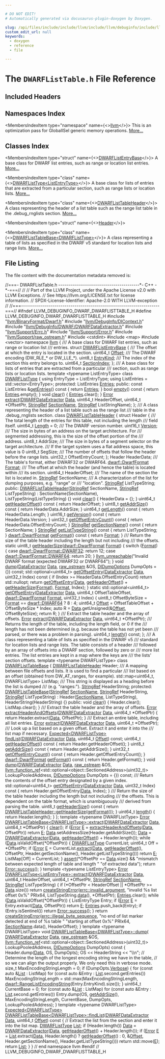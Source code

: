 ```yaml
---

# DO NOT EDIT!
# Automatically generated via docusaurus-plugin-doxygen by Doxygen.

slug: /api/files/include/include/llvm/include/llvm/debuginfo/include/llvm/debuginfo/dwarf/dwarflisttable-h
custom_edit_url: null
keywords:
  - doxygen
  - reference
  - file

---
```





# The `DWARFListTable.h` File Reference

<DoxygenPage pluginConfig={pluginConfig}>



## Included Headers

<IncludesList>
<IncludesListItem
  filePath="llvm/BinaryFormat/Dwarf.h"
  permalink="/docs/api/files/include/include/llvm/include/llvm/binaryformat/dwarf-h"
  isLocal="true" />
<IncludesListItem
  filePath="llvm/DebugInfo/DIContext.h"
  permalink="/docs/api/files/include/include/llvm/include/llvm/debuginfo/dicontext-h"
  isLocal="true" />
<IncludesListItem
  filePath="llvm/DebugInfo/DWARF/DWARFDataExtractor.h"
  permalink="/docs/api/files/include/include/llvm/include/llvm/debuginfo/include/llvm/debuginfo/dwarf/dwarfdataextractor-h"
  isLocal="true" />
<IncludesListItem
  filePath="llvm/Support/Errc.h"
  permalink="/docs/api/files/include/include/llvm/include/llvm/support/errc-h"
  isLocal="true" />
<IncludesListItem
  filePath="llvm/Support/Error.h"
  permalink="/docs/api/files/include/include/llvm/include/llvm/support/error-h"
  isLocal="true" />
<IncludesListItem
  filePath="llvm/Support/raw_ostream.h"
  permalink="/docs/api/files/include/include/llvm/include/llvm/support/raw-ostream-h"
  isLocal="true" />
<IncludesListItem
  filePath="cstdint"
  permalink=""
  isLocal="false" />
<IncludesListItem
  filePath="map"
  permalink=""
  isLocal="false" />
<IncludesListItem
  filePath="vector"
  permalink=""
  isLocal="false" />
</IncludesList>

## Namespaces Index

<MembersIndex>

<MembersIndexItem
  type="namespace"
  name={<><a href="/docs/api/namespaces/llvm">llvm</a></>}>
This is an optimization pass for GlobalISel generic memory operations. <a href="/docs/api/namespaces/llvm/#details">More...</a>
</MembersIndexItem>

</MembersIndex>

## Classes Index

<MembersIndex>

<MembersIndexItem
  type="struct"
  name={<><a href="/docs/api/structs/llvm/dwarflistentrybase">DWARFListEntryBase</a></>}>
A base class for DWARF list entries, such as range or location list entries. <a href="/docs/api/structs/llvm/dwarflistentrybase/#details">More...</a>
</MembersIndexItem>

<MembersIndexItem
  type="class"
  name={<><a href="/docs/api/classes/llvm/dwarflisttype">DWARFListType&lt;ListEntryType&gt;</a></>}>
A base class for lists of entries that are extracted from a particular section, such as range lists or location lists. <a href="/docs/api/classes/llvm/dwarflisttype/#details">More...</a>
</MembersIndexItem>

<MembersIndexItem
  type="class"
  name={<><a href="/docs/api/classes/llvm/dwarflisttableheader">DWARFListTableHeader</a></>}>
A class representing the header of a list table such as the range list table in the .debug&#95;rnglists section. <a href="/docs/api/classes/llvm/dwarflisttableheader/#details">More...</a>
</MembersIndexItem>

<MembersIndexItem
  type="struct"
  name={<><a href="/docs/api/structs/llvm/dwarflisttableheader/header">Header</a></>}>
</MembersIndexItem>

<MembersIndexItem
  type="class"
  name={<><a href="/docs/api/classes/llvm/dwarflisttablebase">DWARFListTableBase&lt;DWARFListType&gt;</a></>}>
A class representing a table of lists as specified in the DWARF v5 standard for location lists and range lists. <a href="/docs/api/classes/llvm/dwarflisttablebase/#details">More...</a>
</MembersIndexItem>

</MembersIndex>


## File Listing

The file content with the documentation metadata removed is:

<ProgramListing>

<Link id="l00001" /><CodeLine lineNumber="1"><span class="doxyHighlightComment">//===- DWARFListTable.h -----------------------------------------&#42;- C++ -&#42;-===//</span></CodeLine>
<Link id="l00002" /><CodeLine lineNumber="2"><span class="doxyHighlightComment">//</span></CodeLine>
<Link id="l00003" /><CodeLine lineNumber="3"><span class="doxyHighlightComment">// Part of the LLVM Project, under the Apache License v2.0 with LLVM Exceptions.</span></CodeLine>
<Link id="l00004" /><CodeLine lineNumber="4"><span class="doxyHighlightComment">// See https://llvm.org/LICENSE.txt for license information.</span></CodeLine>
<Link id="l00005" /><CodeLine lineNumber="5"><span class="doxyHighlightComment">// SPDX-License-Identifier: Apache-2.0 WITH LLVM-exception</span></CodeLine>
<Link id="l00006" /><CodeLine lineNumber="6"><span class="doxyHighlightComment">//</span></CodeLine>
<Link id="l00007" /><CodeLine lineNumber="7"><span class="doxyHighlightComment">//===----------------------------------------------------------------------===//</span></CodeLine>
<Link id="l00008" /><CodeLine lineNumber="8"></CodeLine>
<Link id="l00009" /><CodeLine lineNumber="9"><span class="doxyHighlightPreprocessor">#ifndef LLVM&#95;DEBUGINFO&#95;DWARF&#95;DWARFLISTTABLE&#95;H</span></CodeLine>
<Link id="l00010" /><CodeLine lineNumber="10"><span class="doxyHighlightPreprocessor">#define LLVM&#95;DEBUGINFO&#95;DWARF&#95;DWARFLISTTABLE&#95;H</span></CodeLine>
<Link id="l00011" /><CodeLine lineNumber="11"></CodeLine>
<Link id="l00012" /><CodeLine lineNumber="12"><span class="doxyHighlightPreprocessor">#include &quot;<a href="/docs/api/files/include/include/llvm/include/llvm/binaryformat/dwarf-h">llvm/BinaryFormat/Dwarf.h</a>&quot;</span></CodeLine>
<Link id="l00013" /><CodeLine lineNumber="13"><span class="doxyHighlightPreprocessor">#include &quot;<a href="/docs/api/files/include/include/llvm/include/llvm/debuginfo/dicontext-h">llvm/DebugInfo/DIContext.h</a>&quot;</span></CodeLine>
<Link id="l00014" /><CodeLine lineNumber="14"><span class="doxyHighlightPreprocessor">#include &quot;<a href="/docs/api/files/include/include/llvm/include/llvm/debuginfo/include/llvm/debuginfo/dwarf/dwarfdataextractor-h">llvm/DebugInfo/DWARF/DWARFDataExtractor.h</a>&quot;</span></CodeLine>
<Link id="l00015" /><CodeLine lineNumber="15"><span class="doxyHighlightPreprocessor">#include &quot;<a href="/docs/api/files/include/include/llvm/include/llvm/support/errc-h">llvm/Support/Errc.h</a>&quot;</span></CodeLine>
<Link id="l00016" /><CodeLine lineNumber="16"><span class="doxyHighlightPreprocessor">#include &quot;<a href="/docs/api/files/include/include/llvm/include/llvm/support/error-h">llvm/Support/Error.h</a>&quot;</span></CodeLine>
<Link id="l00017" /><CodeLine lineNumber="17"><span class="doxyHighlightPreprocessor">#include &quot;<a href="/docs/api/files/include/include/llvm/include/llvm/support/raw-ostream-h">llvm/Support/raw&#95;ostream.h</a>&quot;</span></CodeLine>
<Link id="l00018" /><CodeLine lineNumber="18"><span class="doxyHighlightPreprocessor">#include &lt;cstdint&gt;</span></CodeLine>
<Link id="l00019" /><CodeLine lineNumber="19"><span class="doxyHighlightPreprocessor">#include &lt;map&gt;</span></CodeLine>
<Link id="l00020" /><CodeLine lineNumber="20"><span class="doxyHighlightPreprocessor">#include &lt;vector&gt;</span></CodeLine>
<Link id="l00021" /><CodeLine lineNumber="21"></CodeLine>
<Link id="l00022" /><CodeLine lineNumber="22"><span class="doxyHighlightKeyword">namespace </span><span class="doxyHighlight"><a href="/docs/api/namespaces/llvm">llvm</a> &#123;</span></CodeLine>
<Link id="l00023" /><CodeLine lineNumber="23"></CodeLine>
<Link id="l00024" /><CodeLine lineNumber="24"><span class="doxyHighlightComment">/// A base class for DWARF list entries, such as range or location list</span></CodeLine>
<Link id="l00025" /><CodeLine lineNumber="25"><span class="doxyHighlightComment">/// entries.</span></CodeLine>
<Link id="l00026" /><CodeLine lineNumber="26" lineLink="/docs/api/structs/llvm/dwarflistentrybase"><span class="doxyHighlightKeyword">struct </span><span class="doxyHighlight"><a href="/docs/api/structs/llvm/dwarflistentrybase">DWARFListEntryBase</a> &#123;</span></CodeLine>
<Link id="l00027" /><CodeLine lineNumber="27"><span class="doxyHighlightComment">  /// The offset at which the entry is located in the section.</span></CodeLine>
<Link id="l00028" /><CodeLine lineNumber="28" lineLink="/docs/api/structs/llvm/dwarflistentrybase/#a5e78df55e7f79e8d223e30092680e1b4"><span class="doxyHighlight">  uint64&#95;t <a href="/docs/api/structs/llvm/dwarflistentrybase/#a5e78df55e7f79e8d223e30092680e1b4">Offset</a>;</span></CodeLine>
<Link id="l00029" /><CodeLine lineNumber="29"><span class="doxyHighlightComment">  /// The DWARF encoding (DW&#95;RLE&#95;&#42; or DW&#95;LLE&#95;&#42;).</span></CodeLine>
<Link id="l00030" /><CodeLine lineNumber="30" lineLink="/docs/api/structs/llvm/dwarflistentrybase/#a53bb231c536be49c590132e10c5268dd"><span class="doxyHighlight">  uint8&#95;t <a href="/docs/api/structs/llvm/dwarflistentrybase/#a53bb231c536be49c590132e10c5268dd">EntryKind</a>;</span></CodeLine>
<Link id="l00031" /><CodeLine lineNumber="31"><span class="doxyHighlightComment">  /// The index of the section this entry belongs to.</span></CodeLine>
<Link id="l00032" /><CodeLine lineNumber="32" lineLink="/docs/api/structs/llvm/dwarflistentrybase/#a0a840f1689651024d3cc9850f4ec4c81"><span class="doxyHighlight">  uint64&#95;t <a href="/docs/api/structs/llvm/dwarflistentrybase/#a0a840f1689651024d3cc9850f4ec4c81">SectionIndex</a>;</span></CodeLine>
<Link id="l00033" /><CodeLine lineNumber="33"><span class="doxyHighlight">&#125;;</span></CodeLine>
<Link id="l00034" /><CodeLine lineNumber="34"></CodeLine>
<Link id="l00035" /><CodeLine lineNumber="35"><span class="doxyHighlightComment">/// A base class for lists of entries that are extracted from a particular</span></CodeLine>
<Link id="l00036" /><CodeLine lineNumber="36"><span class="doxyHighlightComment">/// section, such as range lists or location lists.</span></CodeLine>
<Link id="l00037" /><CodeLine lineNumber="37" lineLink="/docs/api/classes/llvm/dwarflisttype"><span class="doxyHighlightKeyword">template</span><span class="doxyHighlight"> &lt;</span><span class="doxyHighlightKeyword">typename</span><span class="doxyHighlight"> ListEntryType&gt; </span><span class="doxyHighlightKeyword">class </span><span class="doxyHighlight"><a href="/docs/api/classes/llvm/dwarflisttype">DWARFListType</a> &#123;</span></CodeLine>
<Link id="l00038" /><CodeLine lineNumber="38"><span class="doxyHighlight">  </span><span class="doxyHighlightKeyword">using </span><span class="doxyHighlight">EntryType = ListEntryType;</span></CodeLine>
<Link id="l00039" /><CodeLine lineNumber="39"><span class="doxyHighlight">  </span><span class="doxyHighlightKeyword">using </span><span class="doxyHighlight">ListEntries = std::vector&lt;EntryType&gt;;</span></CodeLine>
<Link id="l00040" /><CodeLine lineNumber="40"></CodeLine>
<Link id="l00041" /><CodeLine lineNumber="41"><span class="doxyHighlightKeyword">protected</span><span class="doxyHighlight">:</span></CodeLine>
<Link id="l00042" /><CodeLine lineNumber="42" lineLink="/docs/api/classes/llvm/dwarflisttype/#a041f83847fc54b70c309ed67355b1b40"><span class="doxyHighlight">  ListEntries <a href="/docs/api/classes/llvm/dwarflisttype/#a041f83847fc54b70c309ed67355b1b40">Entries</a>;</span></CodeLine>
<Link id="l00043" /><CodeLine lineNumber="43"></CodeLine>
<Link id="l00044" /><CodeLine lineNumber="44"><span class="doxyHighlightKeyword">public</span><span class="doxyHighlight">:</span></CodeLine>
<Link id="l00045" /><CodeLine lineNumber="45" lineLink="/docs/api/classes/llvm/dwarflisttype/#a46d8d4fd3ede47a3e8e9617c228996ac"><span class="doxyHighlight">  </span><span class="doxyHighlightKeyword">const</span><span class="doxyHighlight"> ListEntries &amp;<a href="/docs/api/classes/llvm/dwarflisttype/#a46d8d4fd3ede47a3e8e9617c228996ac">getEntries</a>()</span><span class="doxyHighlightKeyword"> const </span><span class="doxyHighlight">&#123; </span><span class="doxyHighlightKeywordFlow">return</span><span class="doxyHighlight"> <a href="/docs/api/classes/llvm/dwarflisttype/#a041f83847fc54b70c309ed67355b1b40">Entries</a>; &#125;</span></CodeLine>
<Link id="l00046" /><CodeLine lineNumber="46" lineLink="/docs/api/classes/llvm/dwarflisttype/#adc62037379ba38c5157b65baab34e130"><span class="doxyHighlight">  </span><span class="doxyHighlightKeywordType">bool</span><span class="doxyHighlight"> <a href="/docs/api/classes/llvm/dwarflisttype/#adc62037379ba38c5157b65baab34e130">empty</a>()</span><span class="doxyHighlightKeyword"> const </span><span class="doxyHighlight">&#123; </span><span class="doxyHighlightKeywordFlow">return</span><span class="doxyHighlight"> <a href="/docs/api/classes/llvm/dwarflisttype/#a041f83847fc54b70c309ed67355b1b40">Entries</a>.empty(); &#125;</span></CodeLine>
<Link id="l00047" /><CodeLine lineNumber="47" lineLink="/docs/api/classes/llvm/dwarflisttype/#a8d2a49d4f17d22f9231217e952957c89"><span class="doxyHighlight">  </span><span class="doxyHighlightKeywordType">void</span><span class="doxyHighlight"> <a href="/docs/api/classes/llvm/dwarflisttype/#a8d2a49d4f17d22f9231217e952957c89">clear</a>() &#123; <a href="/docs/api/classes/llvm/dwarflisttype/#a041f83847fc54b70c309ed67355b1b40">Entries</a>.clear(); &#125;</span></CodeLine>
<Link id="l00048" /><CodeLine lineNumber="48" lineLink="/docs/api/classes/llvm/dwarflisttype/#a5ce06b7e3524ccb5cde055c3cf596b10"><span class="doxyHighlight">  <a href="/docs/api/classes/llvm/error">Error</a> <a href="/docs/api/classes/llvm/dwarflisttype/#a5ce06b7e3524ccb5cde055c3cf596b10">extract</a>(<a href="/docs/api/classes/llvm/dwarfdataextractor">DWARFDataExtractor</a> <a href="/docs/api/namespaces/llvm/#aa20539e89704d20b98b97e9c3feac934">Data</a>, uint64&#95;t HeaderOffset,</span></CodeLine>
<Link id="l00049" /><CodeLine lineNumber="49"><span class="doxyHighlight">                uint64&#95;t &#42;OffsetPtr, <a href="/docs/api/classes/llvm/stringref">StringRef</a> <a href="/docs/api/structs/llvm/sectionname">SectionName</a>,</span></CodeLine>
<Link id="l00050" /><CodeLine lineNumber="50"><span class="doxyHighlight">                <a href="/docs/api/classes/llvm/stringref">StringRef</a> ListStringName);</span></CodeLine>
<Link id="l00051" /><CodeLine lineNumber="51"><span class="doxyHighlight">&#125;;</span></CodeLine>
<Link id="l00052" /><CodeLine lineNumber="52"></CodeLine>
<Link id="l00053" /><CodeLine lineNumber="53"><span class="doxyHighlightComment">/// A class representing the header of a list table such as the range list</span></CodeLine>
<Link id="l00054" /><CodeLine lineNumber="54"><span class="doxyHighlightComment">/// table in the .debug&#95;rnglists section.</span></CodeLine>
<Link id="l00055" /><CodeLine lineNumber="55" lineLink="/docs/api/classes/llvm/dwarflisttableheader"><span class="doxyHighlightKeyword">class </span><span class="doxyHighlight"><a href="/docs/api/classes/llvm/dwarflisttableheader/#a10991e271022263175496ed3f21beba2">DWARFListTableHeader</a> &#123;</span></CodeLine>
<Link id="l00056" /><CodeLine lineNumber="56"><span class="doxyHighlight">  </span><span class="doxyHighlightKeyword">struct </span><span class="doxyHighlight">Header &#123;</span></CodeLine>
<Link id="l00057" /><CodeLine lineNumber="57"><span class="doxyHighlightComment">    /// The total length of the entries for this table, not including the length</span></CodeLine>
<Link id="l00058" /><CodeLine lineNumber="58"><span class="doxyHighlightComment">    /// field itself.</span></CodeLine>
<Link id="l00059" /><CodeLine lineNumber="59"><span class="doxyHighlight">    uint64&#95;t <a href="/docs/api/namespaces/llvm/#a05f5b9a11bdcc5feba62899f95dcf878af6d9f1c7b49b7601fae6a545002a6763">Length</a> = 0;</span></CodeLine>
<Link id="l00060" /><CodeLine lineNumber="60"><span class="doxyHighlightComment">    /// The DWARF version number.</span></CodeLine>
<Link id="l00061" /><CodeLine lineNumber="61"><span class="doxyHighlight">    uint16&#95;t <a href="/docs/api/namespaces/llvm/#a689a023f54d38d41f6d952cac41ee538">Version</a>;</span></CodeLine>
<Link id="l00062" /><CodeLine lineNumber="62"><span class="doxyHighlightComment">    /// The size in bytes of an address on the target architecture. For</span></CodeLine>
<Link id="l00063" /><CodeLine lineNumber="63"><span class="doxyHighlightComment">    /// segmented addressing, this is the size of the offset portion of the</span></CodeLine>
<Link id="l00064" /><CodeLine lineNumber="64"><span class="doxyHighlightComment">    /// address.</span></CodeLine>
<Link id="l00065" /><CodeLine lineNumber="65"><span class="doxyHighlight">    uint8&#95;t AddrSize;</span></CodeLine>
<Link id="l00066" /><CodeLine lineNumber="66"><span class="doxyHighlightComment">    /// The size in bytes of a segment selector on the target architecture.</span></CodeLine>
<Link id="l00067" /><CodeLine lineNumber="67"><span class="doxyHighlightComment">    /// If the target system uses a flat address space, this value is 0</span></CodeLine>
<Link id="l00068" /><CodeLine lineNumber="68"><span class="doxyHighlight">    uint8&#95;t SegSize;</span></CodeLine>
<Link id="l00069" /><CodeLine lineNumber="69"><span class="doxyHighlightComment">    /// The number of offsets that follow the header before the range lists.</span></CodeLine>
<Link id="l00070" /><CodeLine lineNumber="70"><span class="doxyHighlight">    uint32&#95;t OffsetEntryCount;</span></CodeLine>
<Link id="l00071" /><CodeLine lineNumber="71"><span class="doxyHighlight">  &#125;;</span></CodeLine>
<Link id="l00072" /><CodeLine lineNumber="72"></CodeLine>
<Link id="l00073" /><CodeLine lineNumber="73"><span class="doxyHighlight">  Header HeaderData;</span></CodeLine>
<Link id="l00074" /><CodeLine lineNumber="74"><span class="doxyHighlightComment">  /// The table&#39;s format, either DWARF32 or DWARF64.</span></CodeLine>
<Link id="l00075" /><CodeLine lineNumber="75"><span class="doxyHighlight">  <a href="/docs/api/namespaces/llvm/dwarf/#a79a43a947d26afb3f2a388f2f7a3a8c8">dwarf::DwarfFormat</a> <a href="/docs/api/namespaces/llvm/#ab7530cd22b8952cb41774507dd40c6f3a520d0db389f362bf79ef56ca0af3dcab">Format</a>;</span></CodeLine>
<Link id="l00076" /><CodeLine lineNumber="76"><span class="doxyHighlightComment">  /// The offset at which the header (and hence the table) is located within</span></CodeLine>
<Link id="l00077" /><CodeLine lineNumber="77"><span class="doxyHighlightComment">  /// its section.</span></CodeLine>
<Link id="l00078" /><CodeLine lineNumber="78"><span class="doxyHighlight">  uint64&#95;t HeaderOffset;</span></CodeLine>
<Link id="l00079" /><CodeLine lineNumber="79"><span class="doxyHighlightComment">  /// The name of the section the list is located in.</span></CodeLine>
<Link id="l00080" /><CodeLine lineNumber="80"><span class="doxyHighlight">  <a href="/docs/api/classes/llvm/stringref">StringRef</a> SectionName;</span></CodeLine>
<Link id="l00081" /><CodeLine lineNumber="81"><span class="doxyHighlightComment">  /// A characterization of the list for dumping purposes, e.g. &quot;range&quot; or</span></CodeLine>
<Link id="l00082" /><CodeLine lineNumber="82"><span class="doxyHighlightComment">  /// &quot;location&quot;.</span></CodeLine>
<Link id="l00083" /><CodeLine lineNumber="83"><span class="doxyHighlight">  <a href="/docs/api/classes/llvm/stringref">StringRef</a> ListTypeString;</span></CodeLine>
<Link id="l00084" /><CodeLine lineNumber="84"></CodeLine>
<Link id="l00085" /><CodeLine lineNumber="85"><span class="doxyHighlightKeyword">public</span><span class="doxyHighlight">:</span></CodeLine>
<Link id="l00086" /><CodeLine lineNumber="86" lineLink="/docs/api/classes/llvm/dwarflisttableheader/#a10991e271022263175496ed3f21beba2"><span class="doxyHighlight">  <a href="/docs/api/classes/llvm/dwarflisttableheader/#a10991e271022263175496ed3f21beba2">DWARFListTableHeader</a>(<a href="/docs/api/classes/llvm/stringref">StringRef</a> SectionName, <a href="/docs/api/classes/llvm/stringref">StringRef</a> ListTypeString)</span></CodeLine>
<Link id="l00087" /><CodeLine lineNumber="87"><span class="doxyHighlight">      : SectionName(SectionName), ListTypeString(ListTypeString) &#123;&#125;</span></CodeLine>
<Link id="l00088" /><CodeLine lineNumber="88"></CodeLine>
<Link id="l00089" /><CodeLine lineNumber="89" lineLink="/docs/api/classes/llvm/dwarflisttableheader/#ab7f2c25bd49b79a73986af210c45a0ac"><span class="doxyHighlight">  </span><span class="doxyHighlightKeywordType">void</span><span class="doxyHighlight"> <a href="/docs/api/classes/llvm/dwarflisttableheader/#ab7f2c25bd49b79a73986af210c45a0ac">clear</a>() &#123;</span></CodeLine>
<Link id="l00090" /><CodeLine lineNumber="90"><span class="doxyHighlight">    HeaderData = &#123;&#125;;</span></CodeLine>
<Link id="l00091" /><CodeLine lineNumber="91"><span class="doxyHighlight">  &#125;</span></CodeLine>
<Link id="l00092" /><CodeLine lineNumber="92" lineLink="/docs/api/classes/llvm/dwarflisttableheader/#a9da67a4898a8a7b6bf3e5bb1230eb145"><span class="doxyHighlight">  uint64&#95;t <a href="/docs/api/classes/llvm/dwarflisttableheader/#a9da67a4898a8a7b6bf3e5bb1230eb145">getHeaderOffset</a>()</span><span class="doxyHighlightKeyword"> const </span><span class="doxyHighlight">&#123; </span><span class="doxyHighlightKeywordFlow">return</span><span class="doxyHighlight"> HeaderOffset; &#125;</span></CodeLine>
<Link id="l00093" /><CodeLine lineNumber="93" lineLink="/docs/api/classes/llvm/dwarflisttableheader/#ae6fe384fdfff174af98c88929e5c3f9f"><span class="doxyHighlight">  uint8&#95;t <a href="/docs/api/classes/llvm/dwarflisttableheader/#ae6fe384fdfff174af98c88929e5c3f9f">getAddrSize</a>()</span><span class="doxyHighlightKeyword"> const </span><span class="doxyHighlight">&#123; </span><span class="doxyHighlightKeywordFlow">return</span><span class="doxyHighlight"> HeaderData.AddrSize; &#125;</span></CodeLine>
<Link id="l00094" /><CodeLine lineNumber="94" lineLink="/docs/api/classes/llvm/dwarflisttableheader/#a101998cae50b0fceab1a6da2828a0eb4"><span class="doxyHighlight">  uint64&#95;t <a href="/docs/api/classes/llvm/dwarflisttableheader/#a101998cae50b0fceab1a6da2828a0eb4">getLength</a>()</span><span class="doxyHighlightKeyword"> const </span><span class="doxyHighlight">&#123; </span><span class="doxyHighlightKeywordFlow">return</span><span class="doxyHighlight"> HeaderData.Length; &#125;</span></CodeLine>
<Link id="l00095" /><CodeLine lineNumber="95" lineLink="/docs/api/classes/llvm/dwarflisttableheader/#ae975a13057dc42d20b975c343542db04"><span class="doxyHighlight">  uint16&#95;t <a href="/docs/api/classes/llvm/dwarflisttableheader/#ae975a13057dc42d20b975c343542db04">getVersion</a>()</span><span class="doxyHighlightKeyword"> const </span><span class="doxyHighlight">&#123; </span><span class="doxyHighlightKeywordFlow">return</span><span class="doxyHighlight"> HeaderData.Version; &#125;</span></CodeLine>
<Link id="l00096" /><CodeLine lineNumber="96" lineLink="/docs/api/classes/llvm/dwarflisttableheader/#a94ed75554b6e08ef74f9afe5d4ed692d"><span class="doxyHighlight">  uint32&#95;t <a href="/docs/api/classes/llvm/dwarflisttableheader/#a94ed75554b6e08ef74f9afe5d4ed692d">getOffsetEntryCount</a>()</span><span class="doxyHighlightKeyword"> const </span><span class="doxyHighlight">&#123; </span><span class="doxyHighlightKeywordFlow">return</span><span class="doxyHighlight"> HeaderData.OffsetEntryCount; &#125;</span></CodeLine>
<Link id="l00097" /><CodeLine lineNumber="97" lineLink="/docs/api/classes/llvm/dwarflisttableheader/#a95eef5385262cc9aa7943ef8cd62e416"><span class="doxyHighlight">  <a href="/docs/api/classes/llvm/stringref">StringRef</a> <a href="/docs/api/classes/llvm/dwarflisttableheader/#a95eef5385262cc9aa7943ef8cd62e416">getSectionName</a>()</span><span class="doxyHighlightKeyword"> const </span><span class="doxyHighlight">&#123; </span><span class="doxyHighlightKeywordFlow">return</span><span class="doxyHighlight"> SectionName; &#125;</span></CodeLine>
<Link id="l00098" /><CodeLine lineNumber="98" lineLink="/docs/api/classes/llvm/dwarflisttableheader/#ad720f15dafa6eb1b8d6af21439898634"><span class="doxyHighlight">  <a href="/docs/api/classes/llvm/stringref">StringRef</a> <a href="/docs/api/classes/llvm/dwarflisttableheader/#ad720f15dafa6eb1b8d6af21439898634">getListTypeString</a>()</span><span class="doxyHighlightKeyword"> const </span><span class="doxyHighlight">&#123; </span><span class="doxyHighlightKeywordFlow">return</span><span class="doxyHighlight"> ListTypeString; &#125;</span></CodeLine>
<Link id="l00099" /><CodeLine lineNumber="99" lineLink="/docs/api/classes/llvm/dwarflisttableheader/#a93b517a8989cfb08deb763b3fdec7da2"><span class="doxyHighlight">  <a href="/docs/api/namespaces/llvm/dwarf/#a79a43a947d26afb3f2a388f2f7a3a8c8">dwarf::DwarfFormat</a> <a href="/docs/api/classes/llvm/dwarflisttableheader/#a93b517a8989cfb08deb763b3fdec7da2">getFormat</a>()</span><span class="doxyHighlightKeyword"> const </span><span class="doxyHighlight">&#123; </span><span class="doxyHighlightKeywordFlow">return</span><span class="doxyHighlight"> <a href="/docs/api/namespaces/llvm/#ab7530cd22b8952cb41774507dd40c6f3a520d0db389f362bf79ef56ca0af3dcab">Format</a>; &#125;</span></CodeLine>
<Link id="l00100" /><CodeLine lineNumber="100"></CodeLine>
<Link id="l00101" /><CodeLine lineNumber="101"><span class="doxyHighlightComment">  /// Return the size of the table header including the length but not including</span></CodeLine>
<Link id="l00102" /><CodeLine lineNumber="102"><span class="doxyHighlightComment">  /// the offsets.</span></CodeLine>
<Link id="l00103" /><CodeLine lineNumber="103" lineLink="/docs/api/classes/llvm/dwarflisttableheader/#a1374388723b168fd14a77c5188d4a7db"><span class="doxyHighlight">  </span><span class="doxyHighlightKeyword">static</span><span class="doxyHighlight"> uint8&#95;t <a href="/docs/api/classes/llvm/dwarflisttableheader/#a1374388723b168fd14a77c5188d4a7db">getHeaderSize</a>(<a href="/docs/api/namespaces/llvm/dwarf/#a79a43a947d26afb3f2a388f2f7a3a8c8">dwarf::DwarfFormat</a> <a href="/docs/api/namespaces/llvm/#ab7530cd22b8952cb41774507dd40c6f3a520d0db389f362bf79ef56ca0af3dcab">Format</a>) &#123;</span></CodeLine>
<Link id="l00104" /><CodeLine lineNumber="104"><span class="doxyHighlight">    </span><span class="doxyHighlightKeywordFlow">switch</span><span class="doxyHighlight"> (<a href="/docs/api/namespaces/llvm/#ab7530cd22b8952cb41774507dd40c6f3a520d0db389f362bf79ef56ca0af3dcab">Format</a>) &#123;</span></CodeLine>
<Link id="l00105" /><CodeLine lineNumber="105"><span class="doxyHighlight">    </span><span class="doxyHighlightKeywordFlow">case</span><span class="doxyHighlight"> <a href="/docs/api/namespaces/llvm/dwarf/#a79a43a947d26afb3f2a388f2f7a3a8c8a63265bb5719678b401b0abd0ed5ddd76">dwarf::DwarfFormat::DWARF32</a>:</span></CodeLine>
<Link id="l00106" /><CodeLine lineNumber="106"><span class="doxyHighlight">      </span><span class="doxyHighlightKeywordFlow">return</span><span class="doxyHighlight"> 12;</span></CodeLine>
<Link id="l00107" /><CodeLine lineNumber="107"><span class="doxyHighlight">    </span><span class="doxyHighlightKeywordFlow">case</span><span class="doxyHighlight"> <a href="/docs/api/namespaces/llvm/dwarf/#a79a43a947d26afb3f2a388f2f7a3a8c8a34b4d38e06d609b405f4a79c223ed8d2">dwarf::DwarfFormat::DWARF64</a>:</span></CodeLine>
<Link id="l00108" /><CodeLine lineNumber="108"><span class="doxyHighlight">      </span><span class="doxyHighlightKeywordFlow">return</span><span class="doxyHighlight"> 20;</span></CodeLine>
<Link id="l00109" /><CodeLine lineNumber="109"><span class="doxyHighlight">    &#125;</span></CodeLine>
<Link id="l00110" /><CodeLine lineNumber="110"><span class="doxyHighlight">    <a href="/docs/api/files/include/include/llvm/include/llvm/support/errorhandling-h/#ace243f5c25697a1107cce46626b3dc94">llvm&#95;unreachable</a>(</span><span class="doxyHighlightStringLiteral">&quot;Invalid DWARF format (expected DWARF32 or DWARF64&quot;</span><span class="doxyHighlight">);</span></CodeLine>
<Link id="l00111" /><CodeLine lineNumber="111"><span class="doxyHighlight">  &#125;</span></CodeLine>
<Link id="l00112" /><CodeLine lineNumber="112"></CodeLine>
<Link id="l00113" /><CodeLine lineNumber="113"><span class="doxyHighlight">  </span><span class="doxyHighlightKeywordType">void</span><span class="doxyHighlight"> <a href="/docs/api/classes/llvm/dwarflisttableheader/#a5878d6c62b444d6d4dc49581e39091e1">dump</a>(<a href="/docs/api/classes/llvm/dataextractor">DataExtractor</a> <a href="/docs/api/namespaces/llvm/#aa20539e89704d20b98b97e9c3feac934">Data</a>, <a href="/docs/api/classes/llvm/raw-ostream">raw&#95;ostream</a> &amp;OS,</span></CodeLine>
<Link id="l00114" /><CodeLine lineNumber="114"><span class="doxyHighlight">            <a href="/docs/api/structs/llvm/didumpoptions">DIDumpOptions</a> DumpOpts = &#123;&#125;) </span><span class="doxyHighlightKeyword">const</span><span class="doxyHighlight">;</span></CodeLine>
<Link id="l00115" /><CodeLine lineNumber="115" lineLink="/docs/api/classes/llvm/dwarflisttableheader/#a3c1d6e1effdc93963e12868a6c193d49"><span class="doxyHighlight">  std::optional&lt;uint64&#95;t&gt; <a href="/docs/api/classes/llvm/dwarflisttableheader/#a3c1d6e1effdc93963e12868a6c193d49">getOffsetEntry</a>(<a href="/docs/api/classes/llvm/dataextractor">DataExtractor</a> <a href="/docs/api/namespaces/llvm/#aa20539e89704d20b98b97e9c3feac934">Data</a>,</span></CodeLine>
<Link id="l00116" /><CodeLine lineNumber="116"><span class="doxyHighlight">                                         uint32&#95;t Index)</span><span class="doxyHighlightKeyword"> const </span><span class="doxyHighlight">&#123;</span></CodeLine>
<Link id="l00117" /><CodeLine lineNumber="117"><span class="doxyHighlight">    </span><span class="doxyHighlightKeywordFlow">if</span><span class="doxyHighlight"> (Index &gt;= HeaderData.OffsetEntryCount)</span></CodeLine>
<Link id="l00118" /><CodeLine lineNumber="118"><span class="doxyHighlight">      </span><span class="doxyHighlightKeywordFlow">return</span><span class="doxyHighlight"> std::nullopt;</span></CodeLine>
<Link id="l00119" /><CodeLine lineNumber="119"></CodeLine>
<Link id="l00120" /><CodeLine lineNumber="120"><span class="doxyHighlight">    </span><span class="doxyHighlightKeywordFlow">return</span><span class="doxyHighlight"> <a href="/docs/api/classes/llvm/dwarflisttableheader/#a3c1d6e1effdc93963e12868a6c193d49">getOffsetEntry</a>(<a href="/docs/api/namespaces/llvm/#aa20539e89704d20b98b97e9c3feac934">Data</a>, <a href="/docs/api/classes/llvm/dwarflisttableheader/#a9da67a4898a8a7b6bf3e5bb1230eb145">getHeaderOffset</a>() + <a href="/docs/api/classes/llvm/dwarflisttableheader/#a1374388723b168fd14a77c5188d4a7db">getHeaderSize</a>(<a href="/docs/api/namespaces/llvm/#ab7530cd22b8952cb41774507dd40c6f3a520d0db389f362bf79ef56ca0af3dcab">Format</a>), <a href="/docs/api/namespaces/llvm/#ab7530cd22b8952cb41774507dd40c6f3a520d0db389f362bf79ef56ca0af3dcab">Format</a>, Index);</span></CodeLine>
<Link id="l00121" /><CodeLine lineNumber="121"><span class="doxyHighlight">  &#125;</span></CodeLine>
<Link id="l00122" /><CodeLine lineNumber="122"></CodeLine>
<Link id="l00123" /><CodeLine lineNumber="123" lineLink="/docs/api/classes/llvm/dwarflisttableheader/#a0f1e95e7e70c3deda94768cb1e966915"><span class="doxyHighlight">  </span><span class="doxyHighlightKeyword">static</span><span class="doxyHighlight"> std::optional&lt;uint64&#95;t&gt; <a href="/docs/api/classes/llvm/dwarflisttableheader/#a0f1e95e7e70c3deda94768cb1e966915">getOffsetEntry</a>(<a href="/docs/api/classes/llvm/dataextractor">DataExtractor</a> <a href="/docs/api/namespaces/llvm/#aa20539e89704d20b98b97e9c3feac934">Data</a>,</span></CodeLine>
<Link id="l00124" /><CodeLine lineNumber="124"><span class="doxyHighlight">                                                uint64&#95;t OffsetTableOffset,</span></CodeLine>
<Link id="l00125" /><CodeLine lineNumber="125"><span class="doxyHighlight">                                                <a href="/docs/api/namespaces/llvm/dwarf/#a79a43a947d26afb3f2a388f2f7a3a8c8">dwarf::DwarfFormat</a> <a href="/docs/api/namespaces/llvm/#ab7530cd22b8952cb41774507dd40c6f3a520d0db389f362bf79ef56ca0af3dcab">Format</a>,</span></CodeLine>
<Link id="l00126" /><CodeLine lineNumber="126"><span class="doxyHighlight">                                                uint32&#95;t Index) &#123;</span></CodeLine>
<Link id="l00127" /><CodeLine lineNumber="127"><span class="doxyHighlight">    uint8&#95;t OffsetByteSize = <a href="/docs/api/namespaces/llvm/#ab7530cd22b8952cb41774507dd40c6f3a520d0db389f362bf79ef56ca0af3dcab">Format</a> == <a href="/docs/api/namespaces/llvm/dwarf/#a79a43a947d26afb3f2a388f2f7a3a8c8a34b4d38e06d609b405f4a79c223ed8d2">dwarf::DWARF64</a> ? 8 : 4;</span></CodeLine>
<Link id="l00128" /><CodeLine lineNumber="128"><span class="doxyHighlight">    uint64&#95;t <a href="/docs/api/namespaces/llvm/#a05f5b9a11bdcc5feba62899f95dcf878a3134224cba2545bc57954d3b072aebb4">Offset</a> = OffsetTableOffset + OffsetByteSize &#42; Index;</span></CodeLine>
<Link id="l00129" /><CodeLine lineNumber="129"><span class="doxyHighlight">    </span><span class="doxyHighlightKeyword">auto</span><span class="doxyHighlight"> R = <a href="/docs/api/namespaces/llvm/#aa20539e89704d20b98b97e9c3feac934">Data</a>.getUnsigned(&amp;<a href="/docs/api/namespaces/llvm/#a05f5b9a11bdcc5feba62899f95dcf878a3134224cba2545bc57954d3b072aebb4">Offset</a>, OffsetByteSize);</span></CodeLine>
<Link id="l00130" /><CodeLine lineNumber="130"><span class="doxyHighlight">    </span><span class="doxyHighlightKeywordFlow">return</span><span class="doxyHighlight"> R;</span></CodeLine>
<Link id="l00131" /><CodeLine lineNumber="131"><span class="doxyHighlight">  &#125;</span></CodeLine>
<Link id="l00132" /><CodeLine lineNumber="132"></CodeLine>
<Link id="l00133" /><CodeLine lineNumber="133"><span class="doxyHighlightComment">  /// Extract the table header and the array of offsets.</span></CodeLine>
<Link id="l00134" /><CodeLine lineNumber="134"><span class="doxyHighlight">  <a href="/docs/api/classes/llvm/error">Error</a> <a href="/docs/api/files/lib/lib/transforms/lib/transforms/ipo/loopextractor-cpp/#a84dff14934298a71113ab11312c243f6">extract</a>(<a href="/docs/api/classes/llvm/dwarfdataextractor">DWARFDataExtractor</a> <a href="/docs/api/namespaces/llvm/#aa20539e89704d20b98b97e9c3feac934">Data</a>, uint64&#95;t &#42;OffsetPtr);</span></CodeLine>
<Link id="l00135" /><CodeLine lineNumber="135"></CodeLine>
<Link id="l00136" /><CodeLine lineNumber="136"><span class="doxyHighlightComment">  /// Returns the length of the table, including the length field, or 0 if the</span></CodeLine>
<Link id="l00137" /><CodeLine lineNumber="137"><span class="doxyHighlightComment">  /// length has not been determined (e.g. because the table has not yet been</span></CodeLine>
<Link id="l00138" /><CodeLine lineNumber="138"><span class="doxyHighlightComment">  /// parsed, or there was a problem in parsing).</span></CodeLine>
<Link id="l00139" /><CodeLine lineNumber="139"><span class="doxyHighlight">  uint64&#95;t <a href="/docs/api/classes/llvm/dwarflisttableheader/#ad57f13e13def9a42ea39b34bc323ca01">length</a>() </span><span class="doxyHighlightKeyword">const</span><span class="doxyHighlight">;</span></CodeLine>
<Link id="l00140" /><CodeLine lineNumber="140"><span class="doxyHighlight">&#125;;</span></CodeLine>
<Link id="l00141" /><CodeLine lineNumber="141"></CodeLine>
<Link id="l00142" /><CodeLine lineNumber="142"><span class="doxyHighlightComment">/// A class representing a table of lists as specified in the DWARF v5</span></CodeLine>
<Link id="l00143" /><CodeLine lineNumber="143"><span class="doxyHighlightComment">/// standard for location lists and range lists. The table consists of a header</span></CodeLine>
<Link id="l00144" /><CodeLine lineNumber="144"><span class="doxyHighlightComment">/// followed by an array of offsets into a DWARF section, followed by zero or</span></CodeLine>
<Link id="l00145" /><CodeLine lineNumber="145"><span class="doxyHighlightComment">/// more list entries. The list entries are kept in a map where the keys are</span></CodeLine>
<Link id="l00146" /><CodeLine lineNumber="146"><span class="doxyHighlightComment">/// the lists&#39; section offsets.</span></CodeLine>
<Link id="l00147" /><CodeLine lineNumber="147" lineLink="/docs/api/classes/llvm/dwarflisttablebase"><span class="doxyHighlightKeyword">template</span><span class="doxyHighlight"> &lt;</span><span class="doxyHighlightKeyword">typename</span><span class="doxyHighlight"> DWARFListType&gt; </span><span class="doxyHighlightKeyword">class </span><span class="doxyHighlight"><a href="/docs/api/classes/llvm/dwarflisttablebase/#af0bda9379098fea3e0212217a0b3f6a1">DWARFListTableBase</a> &#123;</span></CodeLine>
<Link id="l00148" /><CodeLine lineNumber="148"><span class="doxyHighlight">  <a href="/docs/api/classes/llvm/dwarflisttableheader">DWARFListTableHeader</a> Header;</span></CodeLine>
<Link id="l00149" /><CodeLine lineNumber="149"><span class="doxyHighlightComment">  /// A mapping between file offsets and lists. It is used to find a particular</span></CodeLine>
<Link id="l00150" /><CodeLine lineNumber="150"><span class="doxyHighlightComment">  /// list based on an offset (obtained from DW&#95;AT&#95;ranges, for example).</span></CodeLine>
<Link id="l00151" /><CodeLine lineNumber="151"><span class="doxyHighlight">  std::map&lt;uint64&#95;t, DWARFListType&gt; ListMap;</span></CodeLine>
<Link id="l00152" /><CodeLine lineNumber="152"><span class="doxyHighlightComment">  /// This string is displayed as a heading before the list is dumped</span></CodeLine>
<Link id="l00153" /><CodeLine lineNumber="153"><span class="doxyHighlightComment">  /// (e.g. &quot;ranges:&quot;).</span></CodeLine>
<Link id="l00154" /><CodeLine lineNumber="154"><span class="doxyHighlight">  <a href="/docs/api/classes/llvm/stringref">StringRef</a> HeaderString;</span></CodeLine>
<Link id="l00155" /><CodeLine lineNumber="155"></CodeLine>
<Link id="l00156" /><CodeLine lineNumber="156"><span class="doxyHighlightKeyword">protected</span><span class="doxyHighlight">:</span></CodeLine>
<Link id="l00157" /><CodeLine lineNumber="157" lineLink="/docs/api/classes/llvm/dwarflisttablebase/#af0bda9379098fea3e0212217a0b3f6a1"><span class="doxyHighlight">  <a href="/docs/api/classes/llvm/dwarflisttablebase/#af0bda9379098fea3e0212217a0b3f6a1">DWARFListTableBase</a>(<a href="/docs/api/classes/llvm/stringref">StringRef</a> <a href="/docs/api/structs/llvm/sectionname">SectionName</a>, <a href="/docs/api/classes/llvm/stringref">StringRef</a> HeaderString,</span></CodeLine>
<Link id="l00158" /><CodeLine lineNumber="158"><span class="doxyHighlight">                     <a href="/docs/api/classes/llvm/stringref">StringRef</a> ListTypeString)</span></CodeLine>
<Link id="l00159" /><CodeLine lineNumber="159"><span class="doxyHighlight">      : Header(<a href="/docs/api/structs/llvm/sectionname">SectionName</a>, ListTypeString), HeaderString(HeaderString) &#123;&#125;</span></CodeLine>
<Link id="l00160" /><CodeLine lineNumber="160"></CodeLine>
<Link id="l00161" /><CodeLine lineNumber="161"><span class="doxyHighlightKeyword">public</span><span class="doxyHighlight">:</span></CodeLine>
<Link id="l00162" /><CodeLine lineNumber="162" lineLink="/docs/api/classes/llvm/dwarflisttablebase/#a80db363bd273155d8f8b64f0d96b651a"><span class="doxyHighlight">  </span><span class="doxyHighlightKeywordType">void</span><span class="doxyHighlight"> <a href="/docs/api/classes/llvm/dwarflisttablebase/#a80db363bd273155d8f8b64f0d96b651a">clear</a>() &#123;</span></CodeLine>
<Link id="l00163" /><CodeLine lineNumber="163"><span class="doxyHighlight">    Header.clear();</span></CodeLine>
<Link id="l00164" /><CodeLine lineNumber="164"><span class="doxyHighlight">    ListMap.clear();</span></CodeLine>
<Link id="l00165" /><CodeLine lineNumber="165"><span class="doxyHighlight">  &#125;</span></CodeLine>
<Link id="l00166" /><CodeLine lineNumber="166"><span class="doxyHighlightComment">  /// Extract the table header and the array of offsets.</span></CodeLine>
<Link id="l00167" /><CodeLine lineNumber="167" lineLink="/docs/api/classes/llvm/dwarflisttablebase/#ad9fdda0d62b2d02110b2e21276c80e93"><span class="doxyHighlight">  <a href="/docs/api/classes/llvm/error">Error</a> <a href="/docs/api/classes/llvm/dwarflisttablebase/#ad9fdda0d62b2d02110b2e21276c80e93">extractHeaderAndOffsets</a>(<a href="/docs/api/classes/llvm/dwarfdataextractor">DWARFDataExtractor</a> <a href="/docs/api/namespaces/llvm/#aa20539e89704d20b98b97e9c3feac934">Data</a>, uint64&#95;t &#42;OffsetPtr) &#123;</span></CodeLine>
<Link id="l00168" /><CodeLine lineNumber="168"><span class="doxyHighlight">    </span><span class="doxyHighlightKeywordFlow">return</span><span class="doxyHighlight"> Header.extract(<a href="/docs/api/namespaces/llvm/#aa20539e89704d20b98b97e9c3feac934">Data</a>, OffsetPtr);</span></CodeLine>
<Link id="l00169" /><CodeLine lineNumber="169"><span class="doxyHighlight">  &#125;</span></CodeLine>
<Link id="l00170" /><CodeLine lineNumber="170"><span class="doxyHighlightComment">  /// Extract an entire table, including all list entries.</span></CodeLine>
<Link id="l00171" /><CodeLine lineNumber="171" lineLink="/docs/api/classes/llvm/dwarflisttablebase/#ae4e640d58b73a1ecf5b3c4a73a476806"><span class="doxyHighlight">  <a href="/docs/api/classes/llvm/error">Error</a> <a href="/docs/api/classes/llvm/dwarflisttablebase/#ae4e640d58b73a1ecf5b3c4a73a476806">extract</a>(<a href="/docs/api/classes/llvm/dwarfdataextractor">DWARFDataExtractor</a> <a href="/docs/api/namespaces/llvm/#aa20539e89704d20b98b97e9c3feac934">Data</a>, uint64&#95;t &#42;OffsetPtr);</span></CodeLine>
<Link id="l00172" /><CodeLine lineNumber="172"><span class="doxyHighlightComment">  /// Look up a list based on a given offset. Extract it and enter it into the</span></CodeLine>
<Link id="l00173" /><CodeLine lineNumber="173"><span class="doxyHighlightComment">  /// list map if necessary.</span></CodeLine>
<Link id="l00174" /><CodeLine lineNumber="174" lineLink="/docs/api/classes/llvm/dwarflisttablebase/#a9f56b95c6429c26fbddd56ac096c50ec"><span class="doxyHighlight">  <a href="/docs/api/classes/llvm/expected">Expected&lt;DWARFListType&gt;</a> <a href="/docs/api/classes/llvm/dwarflisttablebase/#a9f56b95c6429c26fbddd56ac096c50ec">findList</a>(<a href="/docs/api/classes/llvm/dwarfdataextractor">DWARFDataExtractor</a> <a href="/docs/api/namespaces/llvm/#aa20539e89704d20b98b97e9c3feac934">Data</a>,</span></CodeLine>
<Link id="l00175" /><CodeLine lineNumber="175"><span class="doxyHighlight">                                   uint64&#95;t <a href="/docs/api/namespaces/llvm/#a05f5b9a11bdcc5feba62899f95dcf878a3134224cba2545bc57954d3b072aebb4">Offset</a>) </span><span class="doxyHighlightKeyword">const</span><span class="doxyHighlight">;</span></CodeLine>
<Link id="l00176" /><CodeLine lineNumber="176"></CodeLine>
<Link id="l00177" /><CodeLine lineNumber="177" lineLink="/docs/api/classes/llvm/dwarflisttablebase/#a5b55fcbc9c6b60d4b2495fca760e6597"><span class="doxyHighlight">  uint64&#95;t <a href="/docs/api/classes/llvm/dwarflisttablebase/#a5b55fcbc9c6b60d4b2495fca760e6597">getHeaderOffset</a>()</span><span class="doxyHighlightKeyword"> const </span><span class="doxyHighlight">&#123; </span><span class="doxyHighlightKeywordFlow">return</span><span class="doxyHighlight"> Header.getHeaderOffset(); &#125;</span></CodeLine>
<Link id="l00178" /><CodeLine lineNumber="178" lineLink="/docs/api/classes/llvm/dwarflisttablebase/#a5cfdb0db959f3a21463fa51baf32f906"><span class="doxyHighlight">  uint8&#95;t <a href="/docs/api/classes/llvm/dwarflisttablebase/#a5cfdb0db959f3a21463fa51baf32f906">getAddrSize</a>()</span><span class="doxyHighlightKeyword"> const </span><span class="doxyHighlight">&#123; </span><span class="doxyHighlightKeywordFlow">return</span><span class="doxyHighlight"> Header.getAddrSize(); &#125;</span></CodeLine>
<Link id="l00179" /><CodeLine lineNumber="179" lineLink="/docs/api/classes/llvm/dwarflisttablebase/#a5199ed0da07fa39770658d0148c81537"><span class="doxyHighlight">  uint32&#95;t <a href="/docs/api/classes/llvm/dwarflisttablebase/#a5199ed0da07fa39770658d0148c81537">getOffsetEntryCount</a>()</span><span class="doxyHighlightKeyword"> const </span><span class="doxyHighlight">&#123; </span><span class="doxyHighlightKeywordFlow">return</span><span class="doxyHighlight"> Header.getOffsetEntryCount(); &#125;</span></CodeLine>
<Link id="l00180" /><CodeLine lineNumber="180" lineLink="/docs/api/classes/llvm/dwarflisttablebase/#aca6133baf413da74b0e1348b6511a135"><span class="doxyHighlight">  <a href="/docs/api/namespaces/llvm/dwarf/#a79a43a947d26afb3f2a388f2f7a3a8c8">dwarf::DwarfFormat</a> <a href="/docs/api/classes/llvm/dwarflisttablebase/#aca6133baf413da74b0e1348b6511a135">getFormat</a>()</span><span class="doxyHighlightKeyword"> const </span><span class="doxyHighlight">&#123; </span><span class="doxyHighlightKeywordFlow">return</span><span class="doxyHighlight"> Header.getFormat(); &#125;</span></CodeLine>
<Link id="l00181" /><CodeLine lineNumber="181"></CodeLine>
<Link id="l00182" /><CodeLine lineNumber="182"><span class="doxyHighlight">  </span><span class="doxyHighlightKeywordType">void</span></CodeLine>
<Link id="l00183" /><CodeLine lineNumber="183" lineLink="/docs/api/classes/llvm/dwarflisttablebase/#ae7bbad7169bd16810cafb23afee1d472"><span class="doxyHighlight">  <a href="/docs/api/classes/llvm/dwarflisttablebase/#ae7bbad7169bd16810cafb23afee1d472">dump</a>(<a href="/docs/api/classes/llvm/dwarfdataextractor">DWARFDataExtractor</a> <a href="/docs/api/namespaces/llvm/#aa20539e89704d20b98b97e9c3feac934">Data</a>, <a href="/docs/api/classes/llvm/raw-ostream">raw&#95;ostream</a> &amp;OS,</span></CodeLine>
<Link id="l00184" /><CodeLine lineNumber="184"><span class="doxyHighlight">       <a href="/docs/api/classes/llvm/function-ref">llvm::function&#95;ref</a>&lt;std::optional&lt;object::SectionedAddress&gt;(uint32&#95;t)&gt;</span></CodeLine>
<Link id="l00185" /><CodeLine lineNumber="185"><span class="doxyHighlight">           LookupPooledAddress,</span></CodeLine>
<Link id="l00186" /><CodeLine lineNumber="186"><span class="doxyHighlight">       <a href="/docs/api/structs/llvm/didumpoptions">DIDumpOptions</a> DumpOpts = &#123;&#125;) </span><span class="doxyHighlightKeyword">const</span><span class="doxyHighlight">;</span></CodeLine>
<Link id="l00187" /><CodeLine lineNumber="187"></CodeLine>
<Link id="l00188" /><CodeLine lineNumber="188"><span class="doxyHighlightComment">  /// Return the contents of the offset entry designated by a given index.</span></CodeLine>
<Link id="l00189" /><CodeLine lineNumber="189" lineLink="/docs/api/classes/llvm/dwarflisttablebase/#a45916b0462cf81dce88aa936d9949d2a"><span class="doxyHighlight">  std::optional&lt;uint64&#95;t&gt; <a href="/docs/api/classes/llvm/dwarflisttablebase/#a45916b0462cf81dce88aa936d9949d2a">getOffsetEntry</a>(<a href="/docs/api/classes/llvm/dataextractor">DataExtractor</a> <a href="/docs/api/namespaces/llvm/#aa20539e89704d20b98b97e9c3feac934">Data</a>,</span></CodeLine>
<Link id="l00190" /><CodeLine lineNumber="190"><span class="doxyHighlight">                                         uint32&#95;t Index)</span><span class="doxyHighlightKeyword"> const </span><span class="doxyHighlight">&#123;</span></CodeLine>
<Link id="l00191" /><CodeLine lineNumber="191"><span class="doxyHighlight">    </span><span class="doxyHighlightKeywordFlow">return</span><span class="doxyHighlight"> Header.getOffsetEntry(<a href="/docs/api/namespaces/llvm/#aa20539e89704d20b98b97e9c3feac934">Data</a>, Index);</span></CodeLine>
<Link id="l00192" /><CodeLine lineNumber="192"><span class="doxyHighlight">  &#125;</span></CodeLine>
<Link id="l00193" /><CodeLine lineNumber="193"><span class="doxyHighlightComment">  /// Return the size of the table header including the length but not including</span></CodeLine>
<Link id="l00194" /><CodeLine lineNumber="194"><span class="doxyHighlightComment">  /// the offsets. This is dependent on the table format, which is unambiguously</span></CodeLine>
<Link id="l00195" /><CodeLine lineNumber="195"><span class="doxyHighlightComment">  /// derived from parsing the table.</span></CodeLine>
<Link id="l00196" /><CodeLine lineNumber="196" lineLink="/docs/api/classes/llvm/dwarflisttablebase/#a3ead43c971432ac7c3cdae12c722fea8"><span class="doxyHighlight">  uint8&#95;t <a href="/docs/api/classes/llvm/dwarflisttablebase/#a3ead43c971432ac7c3cdae12c722fea8">getHeaderSize</a>()</span><span class="doxyHighlightKeyword"> const </span><span class="doxyHighlight">&#123;</span></CodeLine>
<Link id="l00197" /><CodeLine lineNumber="197"><span class="doxyHighlight">    </span><span class="doxyHighlightKeywordFlow">return</span><span class="doxyHighlight"> <a href="/docs/api/classes/llvm/dwarflisttableheader/#a1374388723b168fd14a77c5188d4a7db">DWARFListTableHeader::getHeaderSize</a>(<a href="/docs/api/classes/llvm/dwarflisttablebase/#aca6133baf413da74b0e1348b6511a135">getFormat</a>());</span></CodeLine>
<Link id="l00198" /><CodeLine lineNumber="198"><span class="doxyHighlight">  &#125;</span></CodeLine>
<Link id="l00199" /><CodeLine lineNumber="199"></CodeLine>
<Link id="l00200" /><CodeLine lineNumber="200" lineLink="/docs/api/classes/llvm/dwarflisttablebase/#a65280b7a15281cc167faa570f6dd0b01"><span class="doxyHighlight">  uint64&#95;t <a href="/docs/api/classes/llvm/dwarflisttablebase/#a65280b7a15281cc167faa570f6dd0b01">length</a>() &#123; </span><span class="doxyHighlightKeywordFlow">return</span><span class="doxyHighlight"> Header.length(); &#125;</span></CodeLine>
<Link id="l00201" /><CodeLine lineNumber="201"><span class="doxyHighlight">&#125;;</span></CodeLine>
<Link id="l00202" /><CodeLine lineNumber="202"></CodeLine>
<Link id="l00203" /><CodeLine lineNumber="203"><span class="doxyHighlightKeyword">template</span><span class="doxyHighlight"> &lt;</span><span class="doxyHighlightKeyword">typename</span><span class="doxyHighlight"> DWARFListType&gt;</span></CodeLine>
<Link id="l00204" /><CodeLine lineNumber="204" lineLink="/docs/api/classes/llvm/dwarflisttablebase/#ae4e640d58b73a1ecf5b3c4a73a476806"><span class="doxyHighlight"><a href="/docs/api/classes/llvm/error">Error</a> <a href="/docs/api/classes/llvm/dwarflisttablebase/#ae4e640d58b73a1ecf5b3c4a73a476806">DWARFListTableBase&lt;DWARFListType&gt;::extract</a>(<a href="/docs/api/classes/llvm/dwarfdataextractor">DWARFDataExtractor</a> <a href="/docs/api/namespaces/llvm/#aa20539e89704d20b98b97e9c3feac934">Data</a>,</span></CodeLine>
<Link id="l00205" /><CodeLine lineNumber="205"><span class="doxyHighlight">                                                 uint64&#95;t &#42;OffsetPtr) &#123;</span></CodeLine>
<Link id="l00206" /><CodeLine lineNumber="206"><span class="doxyHighlight">  <a href="/docs/api/classes/llvm/dwarflisttablebase/#a80db363bd273155d8f8b64f0d96b651a">clear</a>();</span></CodeLine>
<Link id="l00207" /><CodeLine lineNumber="207"><span class="doxyHighlight">  </span><span class="doxyHighlightKeywordFlow">if</span><span class="doxyHighlight"> (<a href="/docs/api/classes/llvm/error">Error</a> <a href="/docs/api/files/lib/lib/ir/builtingcs-cpp/#abb2b3a60ccc38a28239e19a1646e0c8a">E</a> = <a href="/docs/api/classes/llvm/dwarflisttablebase/#ad9fdda0d62b2d02110b2e21276c80e93">extractHeaderAndOffsets</a>(<a href="/docs/api/namespaces/llvm/#aa20539e89704d20b98b97e9c3feac934">Data</a>, OffsetPtr))</span></CodeLine>
<Link id="l00208" /><CodeLine lineNumber="208"><span class="doxyHighlight">    </span><span class="doxyHighlightKeywordFlow">return</span><span class="doxyHighlight"> <a href="/docs/api/files/lib/lib/ir/builtingcs-cpp/#abb2b3a60ccc38a28239e19a1646e0c8a">E</a>;</span></CodeLine>
<Link id="l00209" /><CodeLine lineNumber="209"></CodeLine>
<Link id="l00210" /><CodeLine lineNumber="210"><span class="doxyHighlight">  <a href="/docs/api/namespaces/llvm/#aa20539e89704d20b98b97e9c3feac934">Data</a>.setAddressSize(Header.getAddrSize());</span></CodeLine>
<Link id="l00211" /><CodeLine lineNumber="211"><span class="doxyHighlight">  <a href="/docs/api/namespaces/llvm/#aa20539e89704d20b98b97e9c3feac934">Data</a> = <a href="/docs/api/classes/llvm/dwarfdataextractor">DWARFDataExtractor</a>(<a href="/docs/api/namespaces/llvm/#aa20539e89704d20b98b97e9c3feac934">Data</a>, <a href="/docs/api/classes/llvm/dwarflisttablebase/#a5b55fcbc9c6b60d4b2495fca760e6597">getHeaderOffset</a>() + Header.length());</span></CodeLine>
<Link id="l00212" /><CodeLine lineNumber="212"><span class="doxyHighlight">  </span><span class="doxyHighlightKeywordFlow">while</span><span class="doxyHighlight"> (<a href="/docs/api/namespaces/llvm/#aa20539e89704d20b98b97e9c3feac934">Data</a>.isValidOffset(&#42;OffsetPtr)) &#123;</span></CodeLine>
<Link id="l00213" /><CodeLine lineNumber="213"><span class="doxyHighlight">    <a href="/docs/api/classes/llvm/dwarflisttype">DWARFListType</a> CurrentList;</span></CodeLine>
<Link id="l00214" /><CodeLine lineNumber="214"><span class="doxyHighlight">    uint64&#95;t Off = &#42;OffsetPtr;</span></CodeLine>
<Link id="l00215" /><CodeLine lineNumber="215"><span class="doxyHighlight">    </span><span class="doxyHighlightKeywordFlow">if</span><span class="doxyHighlight"> (<a href="/docs/api/classes/llvm/error">Error</a> <a href="/docs/api/files/lib/lib/ir/builtingcs-cpp/#abb2b3a60ccc38a28239e19a1646e0c8a">E</a> = CurrentList.<a href="/docs/api/classes/llvm/dwarflisttype/#a5ce06b7e3524ccb5cde055c3cf596b10">extract</a>(<a href="/docs/api/namespaces/llvm/#aa20539e89704d20b98b97e9c3feac934">Data</a>, <a href="/docs/api/classes/llvm/dwarflisttablebase/#a5b55fcbc9c6b60d4b2495fca760e6597">getHeaderOffset</a>(), OffsetPtr,</span></CodeLine>
<Link id="l00216" /><CodeLine lineNumber="216"><span class="doxyHighlight">                                      Header.getSectionName(),</span></CodeLine>
<Link id="l00217" /><CodeLine lineNumber="217"><span class="doxyHighlight">                                      Header.getListTypeString()))</span></CodeLine>
<Link id="l00218" /><CodeLine lineNumber="218"><span class="doxyHighlight">      </span><span class="doxyHighlightKeywordFlow">return</span><span class="doxyHighlight"> <a href="/docs/api/files/lib/lib/ir/builtingcs-cpp/#abb2b3a60ccc38a28239e19a1646e0c8a">E</a>;</span></CodeLine>
<Link id="l00219" /><CodeLine lineNumber="219"><span class="doxyHighlight">    ListMap&#91;Off&#93; = CurrentList;</span></CodeLine>
<Link id="l00220" /><CodeLine lineNumber="220"><span class="doxyHighlight">  &#125;</span></CodeLine>
<Link id="l00221" /><CodeLine lineNumber="221"></CodeLine>
<Link id="l00222" /><CodeLine lineNumber="222"><span class="doxyHighlight">  <a href="/docs/api/files/lib/lib/target/lib/target/amdgpu/silowercontrolflow-cpp/#a4868c5d81c5ccc98c47aeab6244346a0">assert</a>(&#42;OffsetPtr == <a href="/docs/api/namespaces/llvm/#aa20539e89704d20b98b97e9c3feac934">Data</a>.size() &amp;&amp;</span></CodeLine>
<Link id="l00223" /><CodeLine lineNumber="223"><span class="doxyHighlight">         </span><span class="doxyHighlightStringLiteral">&quot;mismatch between expected length of table and length &quot;</span></CodeLine>
<Link id="l00224" /><CodeLine lineNumber="224"><span class="doxyHighlight">         </span><span class="doxyHighlightStringLiteral">&quot;of extracted data&quot;</span><span class="doxyHighlight">);</span></CodeLine>
<Link id="l00225" /><CodeLine lineNumber="225"><span class="doxyHighlight">  </span><span class="doxyHighlightKeywordFlow">return</span><span class="doxyHighlight"> <a href="/docs/api/classes/llvm/error/#a4dfd0813c3d0e0a30439b5a3e9196b59">Error::success</a>();</span></CodeLine>
<Link id="l00226" /><CodeLine lineNumber="226"><span class="doxyHighlight">&#125;</span></CodeLine>
<Link id="l00227" /><CodeLine lineNumber="227"></CodeLine>
<Link id="l00228" /><CodeLine lineNumber="228"><span class="doxyHighlightKeyword">template</span><span class="doxyHighlight"> &lt;</span><span class="doxyHighlightKeyword">typename</span><span class="doxyHighlight"> ListEntryType&gt;</span></CodeLine>
<Link id="l00229" /><CodeLine lineNumber="229" lineLink="/docs/api/classes/llvm/dwarflisttype/#a5ce06b7e3524ccb5cde055c3cf596b10"><span class="doxyHighlight"><a href="/docs/api/classes/llvm/error">Error</a> <a href="/docs/api/classes/llvm/dwarflisttype/#a5ce06b7e3524ccb5cde055c3cf596b10">DWARFListType&lt;ListEntryType&gt;::extract</a>(<a href="/docs/api/classes/llvm/dwarfdataextractor">DWARFDataExtractor</a> <a href="/docs/api/namespaces/llvm/#aa20539e89704d20b98b97e9c3feac934">Data</a>,</span></CodeLine>
<Link id="l00230" /><CodeLine lineNumber="230"><span class="doxyHighlight">                                            uint64&#95;t HeaderOffset,</span></CodeLine>
<Link id="l00231" /><CodeLine lineNumber="231"><span class="doxyHighlight">                                            uint64&#95;t &#42;OffsetPtr,</span></CodeLine>
<Link id="l00232" /><CodeLine lineNumber="232"><span class="doxyHighlight">                                            <a href="/docs/api/classes/llvm/stringref">StringRef</a> <a href="/docs/api/structs/llvm/sectionname">SectionName</a>,</span></CodeLine>
<Link id="l00233" /><CodeLine lineNumber="233"><span class="doxyHighlight">                                            <a href="/docs/api/classes/llvm/stringref">StringRef</a> ListTypeString) &#123;</span></CodeLine>
<Link id="l00234" /><CodeLine lineNumber="234"><span class="doxyHighlight">  </span><span class="doxyHighlightKeywordFlow">if</span><span class="doxyHighlight"> (&#42;OffsetPtr &lt; HeaderOffset || &#42;OffsetPtr &gt;= <a href="/docs/api/namespaces/llvm/#aa20539e89704d20b98b97e9c3feac934">Data</a>.size())</span></CodeLine>
<Link id="l00235" /><CodeLine lineNumber="235"><span class="doxyHighlight">    </span><span class="doxyHighlightKeywordFlow">return</span><span class="doxyHighlight"> <a href="/docs/api/namespaces/llvm/#a4d2fd926089a58d482fb67a362e11bad">createStringError</a>(<a href="/docs/api/namespaces/llvm/#a59739a4f15fb2ec57a6b7fcfe938546bae55d43eabeefe5a8271b4a3c898bd18f">errc::invalid&#95;argument</a>,</span></CodeLine>
<Link id="l00236" /><CodeLine lineNumber="236"><span class="doxyHighlight">                       </span><span class="doxyHighlightStringLiteral">&quot;invalid %s list offset 0x%&quot;</span><span class="doxyHighlight"> PRIx64,</span></CodeLine>
<Link id="l00237" /><CodeLine lineNumber="237"><span class="doxyHighlight">                       ListTypeString.<a href="/docs/api/classes/llvm/stringref/#a7b0fa1a82461032cdf16b7f6c59f0a6a">data</a>(), &#42;OffsetPtr);</span></CodeLine>
<Link id="l00238" /><CodeLine lineNumber="238"><span class="doxyHighlight">  <a href="/docs/api/classes/llvm/dwarflisttype/#a041f83847fc54b70c309ed67355b1b40">Entries</a>.clear();</span></CodeLine>
<Link id="l00239" /><CodeLine lineNumber="239"><span class="doxyHighlight">  </span><span class="doxyHighlightKeywordFlow">while</span><span class="doxyHighlight"> (<a href="/docs/api/namespaces/llvm/#aa20539e89704d20b98b97e9c3feac934">Data</a>.isValidOffset(&#42;OffsetPtr)) &#123;</span></CodeLine>
<Link id="l00240" /><CodeLine lineNumber="240"><span class="doxyHighlight">    ListEntryType Entry;</span></CodeLine>
<Link id="l00241" /><CodeLine lineNumber="241"><span class="doxyHighlight">    </span><span class="doxyHighlightKeywordFlow">if</span><span class="doxyHighlight"> (<a href="/docs/api/classes/llvm/error">Error</a> <a href="/docs/api/files/lib/lib/ir/builtingcs-cpp/#abb2b3a60ccc38a28239e19a1646e0c8a">E</a> = Entry.extract(<a href="/docs/api/namespaces/llvm/#aa20539e89704d20b98b97e9c3feac934">Data</a>, OffsetPtr))</span></CodeLine>
<Link id="l00242" /><CodeLine lineNumber="242"><span class="doxyHighlight">      </span><span class="doxyHighlightKeywordFlow">return</span><span class="doxyHighlight"> <a href="/docs/api/files/lib/lib/ir/builtingcs-cpp/#abb2b3a60ccc38a28239e19a1646e0c8a">E</a>;</span></CodeLine>
<Link id="l00243" /><CodeLine lineNumber="243"><span class="doxyHighlight">    <a href="/docs/api/classes/llvm/dwarflisttype/#a041f83847fc54b70c309ed67355b1b40">Entries</a>.push&#95;back(Entry);</span></CodeLine>
<Link id="l00244" /><CodeLine lineNumber="244"><span class="doxyHighlight">    </span><span class="doxyHighlightKeywordFlow">if</span><span class="doxyHighlight"> (Entry.isSentinel())</span></CodeLine>
<Link id="l00245" /><CodeLine lineNumber="245"><span class="doxyHighlight">      </span><span class="doxyHighlightKeywordFlow">return</span><span class="doxyHighlight"> <a href="/docs/api/classes/llvm/error/#a4dfd0813c3d0e0a30439b5a3e9196b59">Error::success</a>();</span></CodeLine>
<Link id="l00246" /><CodeLine lineNumber="246"><span class="doxyHighlight">  &#125;</span></CodeLine>
<Link id="l00247" /><CodeLine lineNumber="247"><span class="doxyHighlight">  </span><span class="doxyHighlightKeywordFlow">return</span><span class="doxyHighlight"> <a href="/docs/api/namespaces/llvm/#a4d2fd926089a58d482fb67a362e11bad">createStringError</a>(<a href="/docs/api/namespaces/llvm/#a59739a4f15fb2ec57a6b7fcfe938546ba53a9e57a679708b2d8ff0ccd8ec96b18">errc::illegal&#95;byte&#95;sequence</a>,</span></CodeLine>
<Link id="l00248" /><CodeLine lineNumber="248"><span class="doxyHighlight">                     </span><span class="doxyHighlightStringLiteral">&quot;no end of list marker detected at end of %s table &quot;</span></CodeLine>
<Link id="l00249" /><CodeLine lineNumber="249"><span class="doxyHighlight">                     </span><span class="doxyHighlightStringLiteral">&quot;starting at offset 0x%&quot;</span><span class="doxyHighlight"> PRIx64,</span></CodeLine>
<Link id="l00250" /><CodeLine lineNumber="250"><span class="doxyHighlight">                     <a href="/docs/api/structs/llvm/sectionname">SectionName</a>.data(), HeaderOffset);</span></CodeLine>
<Link id="l00251" /><CodeLine lineNumber="251"><span class="doxyHighlight">&#125;</span></CodeLine>
<Link id="l00252" /><CodeLine lineNumber="252"></CodeLine>
<Link id="l00253" /><CodeLine lineNumber="253"><span class="doxyHighlightKeyword">template</span><span class="doxyHighlight"> &lt;</span><span class="doxyHighlightKeyword">typename</span><span class="doxyHighlight"> DWARFListType&gt;</span></CodeLine>
<Link id="l00254" /><CodeLine lineNumber="254" lineLink="/docs/api/classes/llvm/dwarflisttablebase/#ae7bbad7169bd16810cafb23afee1d472"><span class="doxyHighlightKeywordType">void</span><span class="doxyHighlight"> <a href="/docs/api/classes/llvm/dwarflisttablebase/#ae7bbad7169bd16810cafb23afee1d472">DWARFListTableBase&lt;DWARFListType&gt;::dump</a>(</span></CodeLine>
<Link id="l00255" /><CodeLine lineNumber="255"><span class="doxyHighlight">    <a href="/docs/api/classes/llvm/dwarfdataextractor">DWARFDataExtractor</a> <a href="/docs/api/namespaces/llvm/#aa20539e89704d20b98b97e9c3feac934">Data</a>, <a href="/docs/api/classes/llvm/raw-ostream">raw&#95;ostream</a> &amp;OS,</span></CodeLine>
<Link id="l00256" /><CodeLine lineNumber="256"><span class="doxyHighlight">    <a href="/docs/api/classes/llvm/function-ref">llvm::function&#95;ref</a>&lt;std::optional&lt;object::SectionedAddress&gt;(uint32&#95;t)&gt;</span></CodeLine>
<Link id="l00257" /><CodeLine lineNumber="257"><span class="doxyHighlight">        LookupPooledAddress,</span></CodeLine>
<Link id="l00258" /><CodeLine lineNumber="258"><span class="doxyHighlight">    <a href="/docs/api/structs/llvm/didumpoptions">DIDumpOptions</a> DumpOpts)</span><span class="doxyHighlightKeyword"> const </span><span class="doxyHighlight">&#123;</span></CodeLine>
<Link id="l00259" /><CodeLine lineNumber="259"><span class="doxyHighlight">  Header.dump(<a href="/docs/api/namespaces/llvm/#aa20539e89704d20b98b97e9c3feac934">Data</a>, OS, DumpOpts);</span></CodeLine>
<Link id="l00260" /><CodeLine lineNumber="260"><span class="doxyHighlight">  OS &lt;&lt; HeaderString &lt;&lt; </span><span class="doxyHighlightStringLiteral">&quot;\\n&quot;</span><span class="doxyHighlight">;</span></CodeLine>
<Link id="l00261" /><CodeLine lineNumber="261"></CodeLine>
<Link id="l00262" /><CodeLine lineNumber="262"><span class="doxyHighlight">  </span><span class="doxyHighlightComment">// Determine the length of the longest encoding string we have in the table,</span></CodeLine>
<Link id="l00263" /><CodeLine lineNumber="263"><span class="doxyHighlight">  </span><span class="doxyHighlightComment">// so we can align the output properly. We only need this in verbose mode.</span></CodeLine>
<Link id="l00264" /><CodeLine lineNumber="264"><span class="doxyHighlight">  </span><span class="doxyHighlightKeywordType">size&#95;t</span><span class="doxyHighlight"> MaxEncodingStringLength = 0;</span></CodeLine>
<Link id="l00265" /><CodeLine lineNumber="265"><span class="doxyHighlight">  </span><span class="doxyHighlightKeywordFlow">if</span><span class="doxyHighlight"> (DumpOpts.<a href="/docs/api/structs/llvm/didumpoptions/#add6a33649e764a95f041d7b8358a019e">Verbose</a>) &#123;</span></CodeLine>
<Link id="l00266" /><CodeLine lineNumber="266"><span class="doxyHighlight">    </span><span class="doxyHighlightKeywordFlow">for</span><span class="doxyHighlight"> (</span><span class="doxyHighlightKeyword">const</span><span class="doxyHighlight"> </span><span class="doxyHighlightKeyword">auto</span><span class="doxyHighlight"> &amp;<a href="/docs/api/namespaces/llvm/#acefe92adee8725ad904c7c43649790e8a4ee29ca12c7d126654bd0e5275de6135">List</a> : ListMap)</span></CodeLine>
<Link id="l00267" /><CodeLine lineNumber="267"><span class="doxyHighlight">      </span><span class="doxyHighlightKeywordFlow">for</span><span class="doxyHighlight"> (</span><span class="doxyHighlightKeyword">const</span><span class="doxyHighlight"> </span><span class="doxyHighlightKeyword">auto</span><span class="doxyHighlight"> &amp;Entry : <a href="/docs/api/namespaces/llvm/#acefe92adee8725ad904c7c43649790e8a4ee29ca12c7d126654bd0e5275de6135">List</a>.second.getEntries())</span></CodeLine>
<Link id="l00268" /><CodeLine lineNumber="268"><span class="doxyHighlight">        MaxEncodingStringLength =</span></CodeLine>
<Link id="l00269" /><CodeLine lineNumber="269"><span class="doxyHighlight">            std::max(MaxEncodingStringLength,</span></CodeLine>
<Link id="l00270" /><CodeLine lineNumber="270"><span class="doxyHighlight">                     <a href="/docs/api/groups/dwarfconstantsdumping/#ga01f206798c5c6fc8bf8ee1c8e83e37e4">dwarf::RangeListEncodingString</a>(Entry.EntryKind).size());</span></CodeLine>
<Link id="l00271" /><CodeLine lineNumber="271"><span class="doxyHighlight">  &#125;</span></CodeLine>
<Link id="l00272" /><CodeLine lineNumber="272"></CodeLine>
<Link id="l00273" /><CodeLine lineNumber="273"><span class="doxyHighlight">  uint64&#95;t CurrentBase = 0;</span></CodeLine>
<Link id="l00274" /><CodeLine lineNumber="274"><span class="doxyHighlight">  </span><span class="doxyHighlightKeywordFlow">for</span><span class="doxyHighlight"> (</span><span class="doxyHighlightKeyword">const</span><span class="doxyHighlight"> </span><span class="doxyHighlightKeyword">auto</span><span class="doxyHighlight"> &amp;<a href="/docs/api/namespaces/llvm/#acefe92adee8725ad904c7c43649790e8a4ee29ca12c7d126654bd0e5275de6135">List</a> : ListMap)</span></CodeLine>
<Link id="l00275" /><CodeLine lineNumber="275"><span class="doxyHighlight">    </span><span class="doxyHighlightKeywordFlow">for</span><span class="doxyHighlight"> (</span><span class="doxyHighlightKeyword">const</span><span class="doxyHighlight"> </span><span class="doxyHighlightKeyword">auto</span><span class="doxyHighlight"> &amp;Entry : <a href="/docs/api/namespaces/llvm/#acefe92adee8725ad904c7c43649790e8a4ee29ca12c7d126654bd0e5275de6135">List</a>.second.getEntries())</span></CodeLine>
<Link id="l00276" /><CodeLine lineNumber="276"><span class="doxyHighlight">      Entry.dump(OS, <a href="/docs/api/classes/llvm/dwarflisttablebase/#a5cfdb0db959f3a21463fa51baf32f906">getAddrSize</a>(), MaxEncodingStringLength, CurrentBase,</span></CodeLine>
<Link id="l00277" /><CodeLine lineNumber="277"><span class="doxyHighlight">                 DumpOpts, LookupPooledAddress);</span></CodeLine>
<Link id="l00278" /><CodeLine lineNumber="278"><span class="doxyHighlight">&#125;</span></CodeLine>
<Link id="l00279" /><CodeLine lineNumber="279"></CodeLine>
<Link id="l00280" /><CodeLine lineNumber="280"><span class="doxyHighlightKeyword">template</span><span class="doxyHighlight"> &lt;</span><span class="doxyHighlightKeyword">typename</span><span class="doxyHighlight"> DWARFListType&gt;</span></CodeLine>
<Link id="l00281" /><CodeLine lineNumber="281"><span class="doxyHighlight"><a href="/docs/api/classes/llvm/expected">Expected&lt;DWARFListType&gt;</a></span></CodeLine>
<Link id="l00282" /><CodeLine lineNumber="282" lineLink="/docs/api/classes/llvm/dwarflisttablebase/#a9f56b95c6429c26fbddd56ac096c50ec"><span class="doxyHighlight"><a href="/docs/api/classes/llvm/dwarflisttablebase/#a9f56b95c6429c26fbddd56ac096c50ec">DWARFListTableBase&lt;DWARFListType&gt;::findList</a>(<a href="/docs/api/classes/llvm/dwarfdataextractor">DWARFDataExtractor</a> <a href="/docs/api/namespaces/llvm/#aa20539e89704d20b98b97e9c3feac934">Data</a>,</span></CodeLine>
<Link id="l00283" /><CodeLine lineNumber="283"><span class="doxyHighlight">                                            uint64&#95;t <a href="/docs/api/namespaces/llvm/#a05f5b9a11bdcc5feba62899f95dcf878a3134224cba2545bc57954d3b072aebb4">Offset</a>)</span><span class="doxyHighlightKeyword"> const </span><span class="doxyHighlight">&#123;</span></CodeLine>
<Link id="l00284" /><CodeLine lineNumber="284"><span class="doxyHighlight">  </span><span class="doxyHighlightComment">// Extract the list from the section and enter it into the list map.</span></CodeLine>
<Link id="l00285" /><CodeLine lineNumber="285"><span class="doxyHighlight">  <a href="/docs/api/classes/llvm/dwarflisttype">DWARFListType</a> <a href="/docs/api/namespaces/llvm/#acefe92adee8725ad904c7c43649790e8a4ee29ca12c7d126654bd0e5275de6135">List</a>;</span></CodeLine>
<Link id="l00286" /><CodeLine lineNumber="286"><span class="doxyHighlight">  </span><span class="doxyHighlightKeywordFlow">if</span><span class="doxyHighlight"> (Header.length())</span></CodeLine>
<Link id="l00287" /><CodeLine lineNumber="287"><span class="doxyHighlight">    <a href="/docs/api/namespaces/llvm/#aa20539e89704d20b98b97e9c3feac934">Data</a> = <a href="/docs/api/classes/llvm/dwarfdataextractor">DWARFDataExtractor</a>(<a href="/docs/api/namespaces/llvm/#aa20539e89704d20b98b97e9c3feac934">Data</a>, <a href="/docs/api/classes/llvm/dwarflisttablebase/#a5b55fcbc9c6b60d4b2495fca760e6597">getHeaderOffset</a>() + Header.length());</span></CodeLine>
<Link id="l00288" /><CodeLine lineNumber="288"><span class="doxyHighlight">  </span><span class="doxyHighlightKeywordFlow">if</span><span class="doxyHighlight"> (<a href="/docs/api/classes/llvm/error">Error</a> <a href="/docs/api/files/lib/lib/ir/builtingcs-cpp/#abb2b3a60ccc38a28239e19a1646e0c8a">E</a> =</span></CodeLine>
<Link id="l00289" /><CodeLine lineNumber="289"><span class="doxyHighlight">          <a href="/docs/api/namespaces/llvm/#acefe92adee8725ad904c7c43649790e8a4ee29ca12c7d126654bd0e5275de6135">List</a>.extract(<a href="/docs/api/namespaces/llvm/#aa20539e89704d20b98b97e9c3feac934">Data</a>, Header.length() ? <a href="/docs/api/classes/llvm/dwarflisttablebase/#a5b55fcbc9c6b60d4b2495fca760e6597">getHeaderOffset</a>() : 0, &amp;<a href="/docs/api/namespaces/llvm/#a05f5b9a11bdcc5feba62899f95dcf878a3134224cba2545bc57954d3b072aebb4">Offset</a>,</span></CodeLine>
<Link id="l00290" /><CodeLine lineNumber="290"><span class="doxyHighlight">                       Header.getSectionName(), Header.getListTypeString()))</span></CodeLine>
<Link id="l00291" /><CodeLine lineNumber="291"><span class="doxyHighlight">    </span><span class="doxyHighlightKeywordFlow">return</span><span class="doxyHighlight"> std::move(<a href="/docs/api/files/lib/lib/ir/builtingcs-cpp/#abb2b3a60ccc38a28239e19a1646e0c8a">E</a>);</span></CodeLine>
<Link id="l00292" /><CodeLine lineNumber="292"><span class="doxyHighlight">  </span><span class="doxyHighlightKeywordFlow">return</span><span class="doxyHighlight"> <a href="/docs/api/namespaces/llvm/#acefe92adee8725ad904c7c43649790e8a4ee29ca12c7d126654bd0e5275de6135">List</a>;</span></CodeLine>
<Link id="l00293" /><CodeLine lineNumber="293"><span class="doxyHighlight">&#125;</span></CodeLine>
<Link id="l00294" /><CodeLine lineNumber="294"></CodeLine>
<Link id="l00295" /><CodeLine lineNumber="295"><span class="doxyHighlight">&#125; </span><span class="doxyHighlightComment">// end namespace llvm</span></CodeLine>
<Link id="l00296" /><CodeLine lineNumber="296"></CodeLine>
<Link id="l00297" /><CodeLine lineNumber="297"><span class="doxyHighlightPreprocessor">#endif </span><span class="doxyHighlightComment">// LLVM&#95;DEBUGINFO&#95;DWARF&#95;DWARFLISTTABLE&#95;H</span></CodeLine>

</ProgramListing>


</DoxygenPage>
